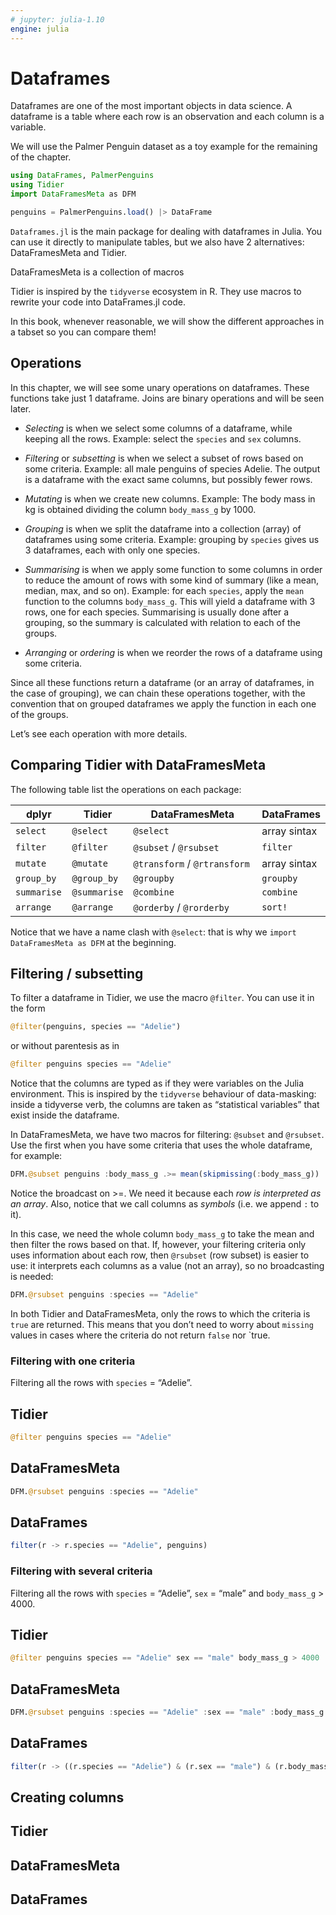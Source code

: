 ```yaml
---
# jupyter: julia-1.10
engine: julia
---
```


# Dataframes

Dataframes are one of the most important objects in data science. A dataframe is a table where each row is an observation and each column is a variable.

We will use the Palmer Penguin dataset as a toy example for the remaining of the chapter.

```julia
using DataFrames, PalmerPenguins
using Tidier
import DataFramesMeta as DFM

penguins = PalmerPenguins.load() |> DataFrame
```

::: {.callout-note}

`Dataframes.jl` is the main package for dealing with dataframes in Julia. You can use it directly to manipulate tables, but we also have 2 alternatives: DataFramesMeta and Tidier. 

DataFramesMeta is a collection of macros 

Tidier is inspired by the `tidyverse` ecosystem in R. They use macros to rewrite your code into DataFrames.jl code.

In this book, whenever reasonable, we will show the different approaches in a tabset so you can compare them!
:::

## Operations

In this chapter, we will see some unary operations on dataframes. These functions take just 1 dataframe. Joins are binary operations and will be seen later.

- *Selecting* is when we select some columns of a dataframe, while keeping all the rows. Example: select the `species` and `sex` columns.

- *Filtering* or *subsetting* is when we select a subset of rows based on some criteria. Example: all male penguins of species Adelie. The output is a dataframe with the exact same columns, but possibly fewer rows.

- *Mutating* is when we create new columns. Example: The body mass in kg is obtained dividing the column `body_mass_g` by 1000.

- *Grouping* is when we split the dataframe into a collection (array) of dataframes using some criteria. Example: grouping by `species` gives us 3 dataframes, each with only one species.

- *Summarising* is when we apply some function to some columns in order to reduce the amount of rows with some kind of summary (like a mean, median, max, and so on). Example: for each `species`, apply the `mean` function to the columns `body_mass_g`. This will yield a dataframe with 3 rows, one for each species. Summarising is usually done after a grouping, so the summary is calculated with relation to each of the groups.

- *Arranging* or *ordering* is when we reorder the rows of a dataframe using some criteria.

Since all these functions return a dataframe (or an array of dataframes, in the case of grouping), we can chain these operations together, with the convention that on grouped dataframes we apply the function in each one of the groups.

Let's see each operation with more details.

## Comparing Tidier with DataFramesMeta

The following table list the operations on each package:

| dplyr       | Tidier       | DataFramesMeta               | DataFrames   |
|-------------|--------------|------------------------------|--------------|
| `select`    | `@select`    | `@select`                    | array sintax |
| `filter`    | `@filter`    | `@subset` / `@rsubset`       | `filter`     |
| `mutate`    | `@mutate`    | `@transform` / `@rtransform` | array sintax |
| `group_by`  | `@group_by`  | `@groupby`                   | `groupby`    |
| `summarise` | `@summarise` | `@combine`                   | `combine`    |
| `arrange`   | `@arrange`   | `@orderby` / `@rorderby`     | `sort!`      |


Notice that we have a name clash with `@select`: that is why we `import DataFramesMeta as DFM` at the beginning.

## Filtering / subsetting

To filter a dataframe in Tidier, we use the macro `@filter`. You can use it in the form

```julia
@filter(penguins, species == "Adelie")
```

or without parentesis as in 

```julia
@filter penguins species == "Adelie"
```

Notice that the columns are typed as if they were variables on the Julia environment. This is inspired by the `tidyverse` behaviour of data-masking: inside a tidyverse verb, the columns are taken as "statistical variables" that exist inside the dataframe.

In DataFramesMeta, we have two macros for filtering: `@subset` and `@rsubset`. Use the first when you have some criteria that uses the whole dataframe, for example:

```julia
DFM.@subset penguins :body_mass_g .>= mean(skipmissing(:body_mass_g))
```

Notice the broadcast on >=. We need it because each *row is interpreted as an array*. Also, notice that we call columns as _symbols_ (i.e. we append `:` to it).

In this case, we need the whole column `body_mass_g` to take the mean and then filter the rows based on that. If, however, your filtering criteria only uses information about each row, then `@rsubset` (row subset) is easier to use: it interprets each columns as a value (not an array), so no broadcasting is needed:

```julia
DFM.@rsubset penguins :species == "Adelie"
```

In both Tidier and DataFramesMeta, only the rows to which the criteria is `true` are returned. This means that you don't need to worry about `missing` values in cases where the criteria do not return `false` nor `true.

### Filtering with one criteria

Filtering all the rows with `species` = "Adelie".

::: {.panel-tabset}

## Tidier

```julia
@filter penguins species == "Adelie"
```

## DataFramesMeta

```julia
DFM.@rsubset penguins :species == "Adelie"
```

## DataFrames

```julia
filter(r -> r.species == "Adelie", penguins)
```

:::

### Filtering with several criteria

Filtering all the rows with `species` = "Adelie", `sex` = "male" and `body_mass_g` > 4000.

::: {.panel-tabset}

## Tidier

```julia
@filter penguins species == "Adelie" sex == "male" body_mass_g > 4000
```

## DataFramesMeta

```julia
DFM.@rsubset penguins :species == "Adelie" :sex == "male" :body_mass_g > 4000
```

## DataFrames

```julia
filter(r -> ((r.species == "Adelie") & (r.sex == "male") & (r.body_mass_g > 4000)) === true, penguins)
```

:::


## Creating columns

::: {.panel-tabset}

## Tidier

## DataFramesMeta

## DataFrames

:::